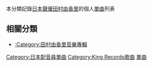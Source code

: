 本分類記錄[[日本|日本]][[聲優|聲優]][[田村由香里|田村由香里]]的個人[[單曲|單曲]]列表

== 相關分類 ==
*[[:Category:田村由香里音樂專輯|:Category:田村由香里音樂專輯]]

{{DEFAULTSORT:Tamura Yukari}}
[[Category:日本配音員單曲|Category:日本配音員單曲]]
[[Category:King_Records歌曲‎|Category:King Records歌曲‎]]
[[Category:田村由香里|單曲]]